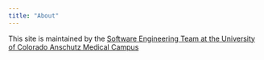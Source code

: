```yaml
---
title: "About"
---
```


This site is maintained by the [Software Engineering Team at the University of Colorado Anschutz Medical Campus](https://cu-dbmi.github.io/set-website/about/)

